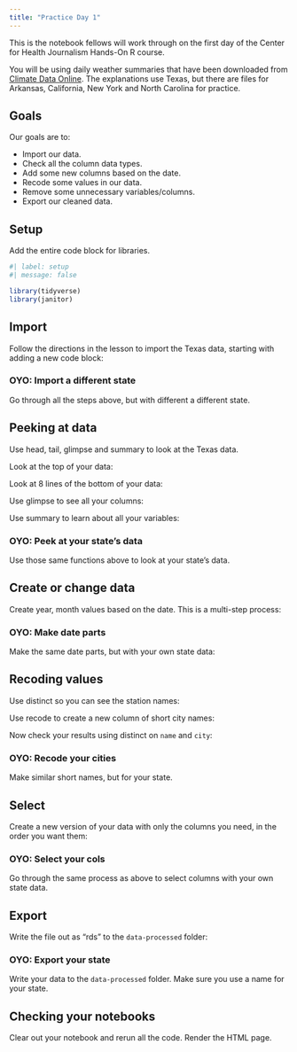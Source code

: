 ```yaml
---
title: "Practice Day 1"
---
```


This is the notebook fellows will work through on the first day of the Center for Health Journalism Hands-On R course.

You will be using daily weather summaries that have been downloaded  from [Climate Data Online](https://www.ncei.noaa.gov/cdo-web/datasets). The explanations use Texas, but there are files for Arkansas, California, New York and North Carolina for practice.

## Goals

Our goals are to:

- Import our data.
- Check all the column data types.
- Add some new columns based on the date.
- Recode some values in our data.
- Remove some unnecessary variables/columns.
- Export our cleaned data.

## Setup

Add the entire code block for libraries.

```r
#| label: setup
#| message: false

library(tidyverse)
library(janitor)
```

## Import

Follow the directions in the lesson to import the Texas data, starting with adding a new code block:



### OYO: Import a different state

Go through all the steps above, but with different a different state.



## Peeking at data

Use head, tail, glimpse and summary to look at the Texas data.

Look at the top of your data:


Look at 8 lines of the bottom of your data:


Use glimpse to see all your columns:


Use summary to learn about all your variables:


### OYO: Peek at your state's data

Use those same functions above to look at your state's data.

## Create or change data

Create year, month values based on the date. This is a multi-step process:



### OYO: Make date parts

Make the same date parts, but with your own state data:


## Recoding values

Use distinct so you can see the station names:


Use recode to create a new column of short city names:


Now check your results using distinct on `name` and `city`:


### OYO: Recode your cities

Make similar short names, but for your state.


## Select

Create a new version of your data with only the columns you need, in the order you want them:


### OYO: Select your cols

Go through the same process as above to select columns with your own state data.



## Export

Write the file out as "rds" to the `data-processed` folder:


### OYO: Export your state

Write your data to the `data-processed` folder. Make sure you use a name for your state.


## Checking your notebooks

Clear out your notebook and rerun all the code. Render the HTML page.


